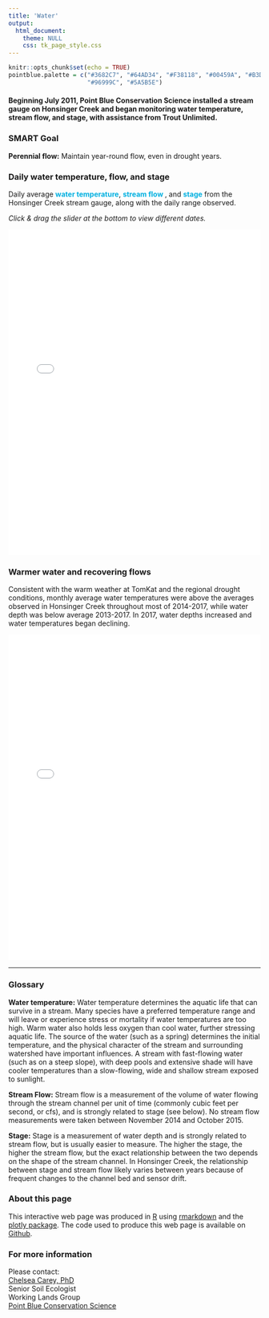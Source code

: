 ```yaml
---
title: 'Water'
output:
  html_document:
    theme: NULL
    css: tk_page_style.css 
---
```

```r
knitr::opts_chunk$set(echo = TRUE)
pointblue.palette = c("#3682C7", "#64AD34", "#F38118", "#00459A", "#B3D225", 
                      "#96999C", "#5A5B5E")
```

#### Beginning July 2011, Point Blue Conservation Science installed a stream gauge on Honsinger Creek and began monitoring water temperature, stream flow, and stage, with assistance from Trout Unlimited. {#intro}

### SMART Goal

<b>Perennial flow:</b> Maintain year-round flow, even in drought years.


### Daily water temperature, flow, and stage
Daily average <font color='`r pointblue.palette[3]`'><b>water temperature</b></font>, <font color='`r pointblue.palette[2]`'><b>stream flow </b></font>, and <font color='`r pointblue.palette[1]`'><b>stage</b></font> from the Honsinger Creek stream gauge, along with the daily range observed.

<i>Click & drag the slider at the bottom to view different dates.</i>

<center>
<iframe src="widget/stream_plot_daily.html" data-external="1" style="border: none;" width = 100%; height = 650px;></iframe>
</center>



### Warmer water and recovering flows
Consistent with the warm weather at TomKat and the regional drought conditions, monthly average water temperatures were above the averages observed in Honsinger Creek throughout most of 2014-2017, while water depth was below average 2013-2017. In 2017, water depths increased and water temperatures began declining. 

<center>
<iframe src="widget/stream_plot_monthly.html" data-external="1" style="border: none;" width = 100%; height = 650px;></iframe>
</center>

----------------------------------------------------------

### Glossary

**Water temperature:** Water temperature determines the aquatic life that can survive in a stream. Many species have a preferred temperature range and will leave or experience stress or mortality if water temperatures are too high. Warm water also holds less oxygen than cool water, further stressing aquatic life. The source of the water (such as a spring) determines the initial temperature, and the physical character of the stream and surrounding watershed have important influences. A stream with fast-flowing water (such as on a steep slope), with deep pools and extensive shade will have cooler temperatures than a slow-flowing, wide and shallow stream exposed to sunlight.

**Stream Flow:** Stream flow is a measurement of the volume of water flowing through the stream channel per unit of time (commonly cubic feet per second, or cfs), and is strongly related to stage (see below). No stream flow measurements were taken between November 2014 and October 2015.

**Stage:** Stage is a measurement of water depth and is strongly related to stream flow, but is usually easier to measure. The higher the stage, the higher the stream flow, but the exact relationship between the two depends on the shape of the stream channel. In Honsinger Creek, the relationship between stage and stream flow likely varies between years because of frequent changes to the channel bed and sensor drift.

### About this page

This interactive web page was produced in [R](https://www.R-project.org/){target="_blank"} using [rmarkdown](https://rmarkdown.rstudio.com/){target="_blank"} and the [plotly package](https://plot.ly/r/){target="_blank"}. The code used to produce this web page is available on [Github](https://github.com/pointblue/tomkat){target="_blank"}.


### For more information

Please contact:  
[Chelsea Carey, PhD](https://www.pointblue.org/employee_bios/chelsea-carey/){target="_blank"}  
Senior Soil Ecologist  
Working Lands Group  
[Point Blue Conservation Science](https://www.pointblue.org){target="_blank"}
